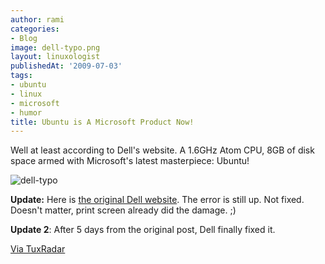 ```yaml
---
author: rami
categories:
- Blog
image: dell-typo.png
layout: linuxologist
publishedAt: '2009-07-03'
tags:
- ubuntu
- linux
- microsoft
- humor
title: Ubuntu is A Microsoft Product Now!
---
```


Well at least according to Dell's website. A 1.6GHz Atom CPU, 8GB of disk space armed with Microsoft's latest masterpiece: Ubuntu!

![dell-typo](/assets/images/content/blog/dell-typo.png)

**Update:** Here is [the original Dell website](http://www1.euro.dell.com/uk/en/home/mini_laptop_deals/fs.aspx?refid=mini_laptop_deals&s=dhs&cs=ukdhs1). The error is still up. Not fixed. Doesn't matter, print screen already did the damage. ;)

**Update 2**: After 5 days from the original post, Dell finally fixed it.

[Via TuxRadar](http://tuxradar.com/content/ubuntu-brought-you-microsoft)